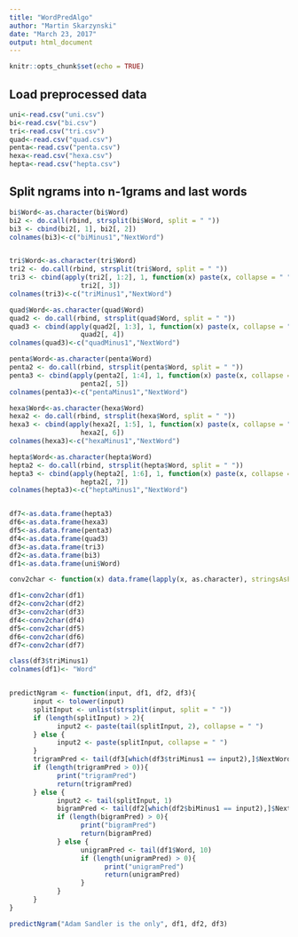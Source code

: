 ```yaml
---
title: "WordPredAlgo"
author: "Martin Skarzynski"
date: "March 23, 2017"
output: html_document
---
```


```r
knitr::opts_chunk$set(echo = TRUE)
```

## Load preprocessed data
```r
uni<-read.csv("uni.csv")
bi<-read.csv("bi.csv")
tri<-read.csv("tri.csv")
quad<-read.csv("quad.csv")
penta<-read.csv("penta.csv")
hexa<-read.csv("hexa.csv")
hepta<-read.csv("hepta.csv")
```
## Split ngrams into n-1grams and last words

```r

bi$Word<-as.character(bi$Word)
bi2 <- do.call(rbind, strsplit(bi$Word, split = " "))
bi3 <- cbind(bi2[, 1], bi2[, 2])
colnames(bi3)<-c("biMinus1","NextWord")


tri$Word<-as.character(tri$Word)
tri2 <- do.call(rbind, strsplit(tri$Word, split = " "))
tri3 <- cbind(apply(tri2[, 1:2], 1, function(x) paste(x, collapse = " ")),
                  tri2[, 3])
colnames(tri3)<-c("triMinus1","NextWord")

quad$Word<-as.character(quad$Word)
quad2 <- do.call(rbind, strsplit(quad$Word, split = " "))
quad3 <- cbind(apply(quad2[, 1:3], 1, function(x) paste(x, collapse = " ")),
                  quad2[, 4])
colnames(quad3)<-c("quadMinus1","NextWord")

penta$Word<-as.character(penta$Word)
penta2 <- do.call(rbind, strsplit(penta$Word, split = " "))
penta3 <- cbind(apply(penta2[, 1:4], 1, function(x) paste(x, collapse = " ")),
                  penta2[, 5])
colnames(penta3)<-c("pentaMinus1","NextWord")

hexa$Word<-as.character(hexa$Word)
hexa2 <- do.call(rbind, strsplit(hexa$Word, split = " "))
hexa3 <- cbind(apply(hexa2[, 1:5], 1, function(x) paste(x, collapse = " ")),
                  hexa2[, 6])
colnames(hexa3)<-c("hexaMinus1","NextWord")

hepta$Word<-as.character(hepta$Word)
hepta2 <- do.call(rbind, strsplit(hepta$Word, split = " "))
hepta3 <- cbind(apply(hepta2[, 1:6], 1, function(x) paste(x, collapse = " ")),
                  hepta2[, 7])
colnames(hepta3)<-c("heptaMinus1","NextWord")

```

```r

```


```r

df7<-as.data.frame(hepta3)
df6<-as.data.frame(hexa3)
df5<-as.data.frame(penta3)
df4<-as.data.frame(quad3)
df3<-as.data.frame(tri3)
df2<-as.data.frame(bi3)
df1<-as.data.frame(uni$Word)

conv2char <- function(x) data.frame(lapply(x, as.character), stringsAsFactors=FALSE)

df1<-conv2char(df1)
df2<-conv2char(df2)
df3<-conv2char(df3)
df4<-conv2char(df4)
df5<-conv2char(df5)
df6<-conv2char(df6)
df7<-conv2char(df7)

class(df3$triMinus1)
colnames(df1)<- "Word"


predictNgram <- function(input, df1, df2, df3){
      input <- tolower(input)
      splitInput <- unlist(strsplit(input, split = " "))
      if (length(splitInput) > 2){
            input2 <- paste(tail(splitInput, 2), collapse = " ")
      } else {
            input2 <- paste(splitInput, collapse = " ")
      }
      trigramPred <- tail(df3[which(df3$triMinus1 == input2),]$NextWord, 10)
      if (length(trigramPred > 0)){
            print("trigramPred")
            return(trigramPred)
      } else {
            input2 <- tail(splitInput, 1)
            bigramPred <- tail(df2[which(df2$biMinus1 == input2),]$NextWord, 10)
            if (length(bigramPred) > 0){
                  print("bigramPred")
                  return(bigramPred)
            } else {
                  unigramPred <- tail(df1$Word, 10)
                  if (length(unigramPred) > 0){
                        print("unigramPred")
                        return(unigramPred)
                  }
            }
      }
}

predictNgram("Adam Sandler is the only", df1, df2, df3)

```



